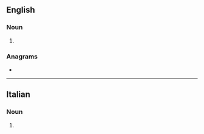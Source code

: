 ==English==

===Noun===
{{head|en|noun plural form}}

# {{plural of|concetto|lang=en}}

===Anagrams===
* {{anagrams|en|tectonic}}

----

==Italian==

===Noun===
{{head|it|noun plural form|g=m}}

# {{plural of|concetto|lang=it}}